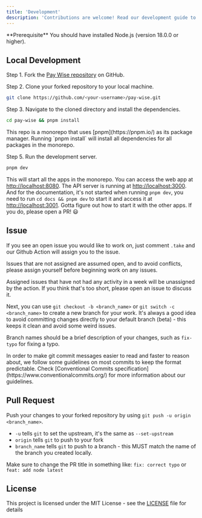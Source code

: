 ```yaml
---
title: 'Development'
description: 'Contributions are welcome! Read our development guide to learn how to set up your local environment.'
---
```


<Info>
  **Prerequisite** You should have installed Node.js (version 18.0.0 or higher).
</Info>

## Local Development

Step 1. Fork the [Pay Wise repository](https://github.com/takanome-dev/paywise) on GitHub.

Step 2. Clone your forked repository to your local machine.

```bash
git clone https://github.com/<your-username>/pay-wise.git
```

Step 3. Navigate to the cloned directory and install the dependencies.

```bash
cd pay-wise && pnpm install
```

<Info>
  This repo is a monorepo that uses [pnpm](https://pnpm.io/) as its package
  manager. Running `pnpm install` will install all dependencies for all packages
  in the monorepo.
</Info>

Step 5. Run the development server.

```bash
pnpm dev
```

This will start all the apps in the monorepo. You can access the web app at [http://localhost:8080](http://localhost:8080). The API server is running at [http://localhost:3000](http://localhost:3000). And for the documentation, it's not started when running `pnpm dev`, you need to run `cd docs && pnpm dev` to start it and access it at [http://localhost:3001](http://localhost:3001). Gotta figure out how to start it with the other apps.
If you do, please open a PR! 😃

## Issue

If you see an open issue you would like to work on, just comment `.take` and our Github Action will assign you to the issue.

Issues that are not assigned are assumed open, and to avoid conflicts, please assign yourself before beginning work on any issues.

<Note>
  Assigned issues that have not had any activity in a week will be unassigned by
  the action. If you think that's too short, please open an issue to discuss it.
</Note>

Next, you can use `git checkout -b <branch_name>` or `git switch -c <branch_name>` to create a new branch for your work. It's always a good idea to avoid committing changes directly to your default branch (beta) - this keeps it clean and avoid some weird issues.

Branch names should be a brief description of your changes, such as `fix-typo` for fixing a typo.

<Note>
  In order to make git commit messages easier to read and faster to reason
  about, we follow some guidelines on most commits to keep the format
  predictable. Check [Conventional Commits
  specification](https://www.conventionalcommits.org/) for more information
  about our guidelines.
</Note>

## Pull Request

Push your changes to your forked repository by using `git push -u origin <branch_name>`.

- `-u` tells `git` to set the upstream, it's the same as `--set-upstream`
- `origin` tells `git` to push to your fork
- `branch_name` tells `git` to push to a branch - this MUST match the name of the branch you created locally.

Make sure to change the PR title in something like: `fix: correct typo` or `feat: add node latest`

## License

This project is licensed under the MIT License - see the [LICENSE](../LICENSE) file for details
